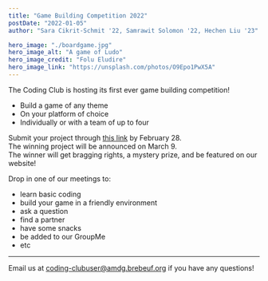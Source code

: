 ```yaml
---
title: "Game Building Competition 2022"
postDate: "2022-01-05"
author: "Sara Cikrit-Schmit '22, Samrawit Solomon '22, Hechen Liu '23"

hero_image: "./boardgame.jpg"
hero_image_alt: "A game of Ludo" 
hero_image_credit: "Folu Eludire"
hero_image_link: "https://unsplash.com/photos/O9Epo1PwX5A"
---
```


The Coding Club is hosting its first ever game building competition!  
- Build a game of any theme
- On your platform of choice
- Individually or with a team of up to four

Submit your project through [this link](https://forms.gle/qL5SZDfw9a93ApMS8) by February 28.  
The winning project will be announced on March 9.  
The winner will get bragging rights, a mystery prize, and be featured on our website! 

Drop in one of our meetings to: 
- learn basic coding
- build your game in a friendly environment
- ask a question
- find a partner
- have some snacks
- be added to our GroupMe
- etc
--- 
Email us at coding-clubuser@amdg.brebeuf.org if you have any questions!
